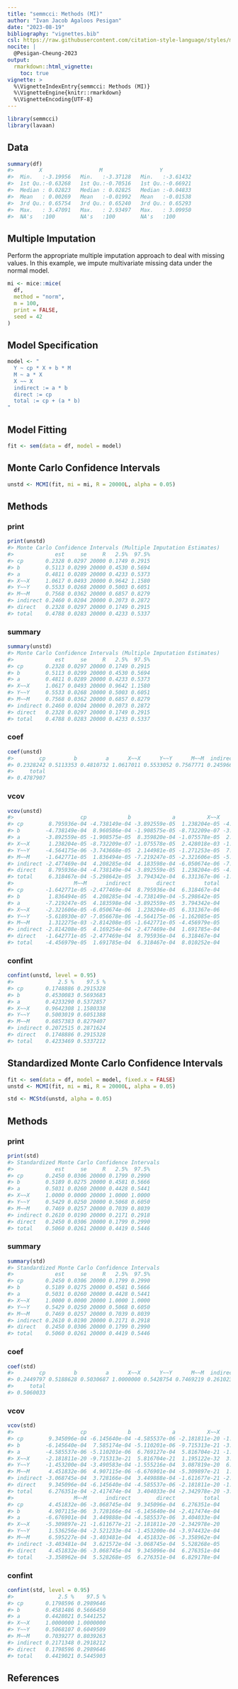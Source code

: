```yaml
---
title: "semmcci: Methods (MI)"
author: "Ivan Jacob Agaloos Pesigan"
date: "2023-08-19"
bibliography: "vignettes.bib"
csl: https://raw.githubusercontent.com/citation-style-language/styles/master/apa.csl
nocite: |
  @Pesigan-Cheung-2023
output:
  rmarkdown::html_vignette:
    toc: true
vignette: >
  %\VignetteIndexEntry{semmcci: Methods (MI)}
  %\VignetteEngine{knitr::rmarkdown}
  %\VignetteEncoding{UTF-8}
---
```


<!-- vignettes/methods-mc-mi.Rmd is generated from .setup/vignettes/methods-mc-mi.Rmd.orig. Please edit that file -->






```r
library(semmcci)
library(lavaan)
```

## Data




```r
summary(df)
#>        X                  M                  Y           
#>  Min.   :-3.19956   Min.   :-3.37128   Min.   :-3.61432  
#>  1st Qu.:-0.63268   1st Qu.:-0.70516   1st Qu.:-0.66921  
#>  Median : 0.02823   Median : 0.02825   Median :-0.04833  
#>  Mean   : 0.00269   Mean   :-0.01992   Mean   :-0.01538  
#>  3rd Qu.: 0.65754   3rd Qu.: 0.65240   3rd Qu.: 0.65293  
#>  Max.   : 3.47091   Max.   : 2.93497   Max.   : 3.09950  
#>  NA's   :100        NA's   :100        NA's   :100
```

## Multiple Imputation

Perform the appropriate multiple imputation approach to deal with missing values.
In this example, we impute multivariate missing data under the normal model.


```r
mi <- mice::mice(
  df,
  method = "norm",
  m = 100,
  print = FALSE,
  seed = 42
)
```

## Model Specification


```r
model <- "
  Y ~ cp * X + b * M
  M ~ a * X
  X ~~ X
  indirect := a * b
  direct := cp
  total := cp + (a * b)
"
```

## Model Fitting


```r
fit <- sem(data = df, model = model)
```

## Monte Carlo Confidence Intervals


```r
unstd <- MCMI(fit, mi = mi, R = 20000L, alpha = 0.05)
```

## Methods

### print


```r
print(unstd)
#> Monte Carlo Confidence Intervals (Multiple Imputation Estimates)
#>             est     se     R   2.5%  97.5%
#> cp       0.2328 0.0297 20000 0.1749 0.2915
#> b        0.5113 0.0299 20000 0.4530 0.5694
#> a        0.4811 0.0289 20000 0.4233 0.5373
#> X~~X     1.0617 0.0493 20000 0.9642 1.1580
#> Y~~Y     0.5533 0.0268 20000 0.5003 0.6051
#> M~~M     0.7568 0.0362 20000 0.6857 0.8279
#> indirect 0.2460 0.0204 20000 0.2073 0.2872
#> direct   0.2328 0.0297 20000 0.1749 0.2915
#> total    0.4788 0.0283 20000 0.4233 0.5337
```

### summary


```r
summary(unstd)
#> Monte Carlo Confidence Intervals (Multiple Imputation Estimates)
#>             est     se     R   2.5%  97.5%
#> cp       0.2328 0.0297 20000 0.1749 0.2915
#> b        0.5113 0.0299 20000 0.4530 0.5694
#> a        0.4811 0.0289 20000 0.4233 0.5373
#> X~~X     1.0617 0.0493 20000 0.9642 1.1580
#> Y~~Y     0.5533 0.0268 20000 0.5003 0.6051
#> M~~M     0.7568 0.0362 20000 0.6857 0.8279
#> indirect 0.2460 0.0204 20000 0.2073 0.2872
#> direct   0.2328 0.0297 20000 0.1749 0.2915
#> total    0.4788 0.0283 20000 0.4233 0.5337
```

### coef


```r
coef(unstd)
#>        cp         b         a      X~~X      Y~~Y      M~~M  indirect    direct 
#> 0.2328242 0.5113353 0.4810732 1.0617011 0.5533052 0.7567771 0.2459664 0.2328242 
#>     total 
#> 0.4787907
```

### vcov


```r
vcov(unstd)
#>                     cp             b             a          X~~X          Y~~Y
#> cp        8.795936e-04 -4.738149e-04 -3.892559e-05  1.238204e-05 -4.564175e-06
#> b        -4.738149e-04  8.960586e-04 -1.908575e-05 -8.732209e-07 -3.743668e-05
#> a        -3.892559e-05 -1.908575e-05  8.359820e-04 -1.075578e-05  2.144981e-05
#> X~~X      1.238204e-05 -8.732209e-07 -1.075578e-05  2.428018e-03 -1.271253e-05
#> Y~~Y     -4.564175e-06 -3.743668e-05  2.144981e-05 -1.271253e-05  7.188148e-04
#> M~~M     -1.642771e-05  1.836494e-05 -7.219247e-05 -2.321606e-05 -5.618930e-07
#> indirect -2.477469e-04  4.208285e-04  4.183598e-04 -6.050674e-06 -7.056678e-06
#> direct    8.795936e-04 -4.738149e-04 -3.892559e-05  1.238204e-05 -4.564175e-06
#> total     6.318467e-04 -5.298642e-05  3.794342e-04  6.331367e-06 -1.162085e-05
#>                   M~~M      indirect        direct         total
#> cp       -1.642771e-05 -2.477469e-04  8.795936e-04  6.318467e-04
#> b         1.836494e-05  4.208285e-04 -4.738149e-04 -5.298642e-05
#> a        -7.219247e-05  4.183598e-04 -3.892559e-05  3.794342e-04
#> X~~X     -2.321606e-05 -6.050674e-06  1.238204e-05  6.331367e-06
#> Y~~Y     -5.618930e-07 -7.056678e-06 -4.564175e-06 -1.162085e-05
#> M~~M      1.312275e-03 -2.814208e-05 -1.642771e-05 -4.456979e-05
#> indirect -2.814208e-05  4.169254e-04 -2.477469e-04  1.691785e-04
#> direct   -1.642771e-05 -2.477469e-04  8.795936e-04  6.318467e-04
#> total    -4.456979e-05  1.691785e-04  6.318467e-04  8.010252e-04
```

### confint


```r
confint(unstd, level = 0.95)
#>              2.5 %    97.5 %
#> cp       0.1748886 0.2915328
#> b        0.4530083 0.5693683
#> a        0.4233290 0.5372857
#> X~~X     0.9642308 1.1580338
#> Y~~Y     0.5003019 0.6051388
#> M~~M     0.6857383 0.8279407
#> indirect 0.2072515 0.2871624
#> direct   0.1748886 0.2915328
#> total    0.4233469 0.5337212
```

## Standardized Monte Carlo Confidence Intervals


```r
fit <- sem(data = df, model = model, fixed.x = FALSE)
unstd <- MCMI(fit, mi = mi, R = 20000L, alpha = 0.05)
```


```r
std <- MCStd(unstd, alpha = 0.05)
```

## Methods

### print


```r
print(std)
#> Standardized Monte Carlo Confidence Intervals
#>             est     se     R   2.5%  97.5%
#> cp       0.2450 0.0306 20000 0.1799 0.2990
#> b        0.5189 0.0275 20000 0.4581 0.5666
#> a        0.5031 0.0260 20000 0.4428 0.5441
#> X~~X     1.0000 0.0000 20000 1.0000 1.0000
#> Y~~Y     0.5429 0.0250 20000 0.5068 0.6050
#> M~~M     0.7469 0.0257 20000 0.7039 0.8039
#> indirect 0.2610 0.0190 20000 0.2171 0.2918
#> direct   0.2450 0.0306 20000 0.1799 0.2990
#> total    0.5060 0.0261 20000 0.4419 0.5446
```

### summary


```r
summary(std)
#> Standardized Monte Carlo Confidence Intervals
#>             est     se     R   2.5%  97.5%
#> cp       0.2450 0.0306 20000 0.1799 0.2990
#> b        0.5189 0.0275 20000 0.4581 0.5666
#> a        0.5031 0.0260 20000 0.4428 0.5441
#> X~~X     1.0000 0.0000 20000 1.0000 1.0000
#> Y~~Y     0.5429 0.0250 20000 0.5068 0.6050
#> M~~M     0.7469 0.0257 20000 0.7039 0.8039
#> indirect 0.2610 0.0190 20000 0.2171 0.2918
#> direct   0.2450 0.0306 20000 0.1799 0.2990
#> total    0.5060 0.0261 20000 0.4419 0.5446
```

### coef


```r
coef(std)
#>        cp         b         a      X~~X      Y~~Y      M~~M  indirect    direct 
#> 0.2449797 0.5188628 0.5030687 1.0000000 0.5428754 0.7469219 0.2610236 0.2449797 
#>     total 
#> 0.5060033
```

### vcov


```r
vcov(std)
#>                     cp             b             a          X~~X          Y~~Y
#> cp        9.345096e-04 -6.145640e-04 -4.585537e-06 -2.181811e-20 -1.453200e-04
#> b        -6.145640e-04  7.585174e-04 -5.110201e-06 -9.715313e-21 -3.490583e-04
#> a        -4.585537e-06 -5.110201e-06  6.769127e-04  5.816704e-21 -1.555216e-04
#> X~~X     -2.181811e-20 -9.715313e-21  5.816704e-21  1.195122e-32  3.087819e-20
#> Y~~Y     -1.453200e-04 -3.490583e-04 -1.555216e-04  3.087819e-20  6.230909e-04
#> M~~M      4.451832e-06  4.907115e-06 -6.676901e-04 -5.309897e-21  1.536256e-04
#> indirect -3.068745e-04  3.728166e-04  3.449888e-04 -1.611677e-21 -2.521233e-04
#> direct    9.345096e-04 -6.145640e-04 -4.585537e-06 -2.181811e-20 -1.453200e-04
#> total     6.276351e-04 -2.417474e-04  3.404033e-04 -2.342978e-20 -3.974432e-04
#>                   M~~M      indirect        direct         total
#> cp        4.451832e-06 -3.068745e-04  9.345096e-04  6.276351e-04
#> b         4.907115e-06  3.728166e-04 -6.145640e-04 -2.417474e-04
#> a        -6.676901e-04  3.449888e-04 -4.585537e-06  3.404033e-04
#> X~~X     -5.309897e-21 -1.611677e-21 -2.181811e-20 -2.342978e-20
#> Y~~Y      1.536256e-04 -2.521233e-04 -1.453200e-04 -3.974432e-04
#> M~~M      6.595227e-04 -3.403481e-04  4.451832e-06 -3.358962e-04
#> indirect -3.403481e-04  3.621572e-04 -3.068745e-04  5.528268e-05
#> direct    4.451832e-06 -3.068745e-04  9.345096e-04  6.276351e-04
#> total    -3.358962e-04  5.528268e-05  6.276351e-04  6.829178e-04
```

### confint


```r
confint(std, level = 0.95)
#>              2.5 %    97.5 %
#> cp       0.1798596 0.2989646
#> b        0.4581486 0.5666450
#> a        0.4428021 0.5441252
#> X~~X     1.0000000 1.0000000
#> Y~~Y     0.5068107 0.6049509
#> M~~M     0.7039277 0.8039263
#> indirect 0.2171348 0.2918212
#> direct   0.1798596 0.2989646
#> total    0.4419021 0.5445903
```

## References
